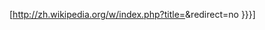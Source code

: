 [http://zh.wikipedia.org/w/index.php?title={{{1}}}&redirect=no {{{2|{{{1}}}}}}]<noinclude>{{Documentation}}</noinclude>